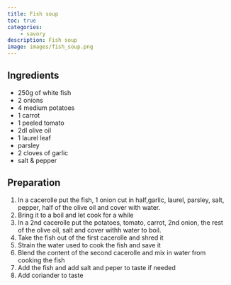 ```yaml
---
title: Fish soup
toc: true
categories: 
    - savory
description: Fish soup
image: images/fish_soup.png
---
```

## Ingredients

- 250g of white fish
- 2 onions
- 4 medium potatoes
- 1 carrot
- 1 peeled tomato
- 2dl olive oil
- 1 laurel leaf
- parsley
- 2 cloves of garlic
- salt & pepper

## Preparation

1. In a cacerolle put the fish, 1 onion cut in half,garlic, laurel, parsley, salt, pepper, half of the olive oil and cover with water.
2. Bring it to a boil and let cook for a  while
3. In a 2nd cacerolle put the potatoes, tomato, carrot, 2nd onion, the rest of the olive oil, salt and cover withh water to boil.
4. Take the fish out of the first cacerolle and shred it
5. Strain the water used to cook the fish and save it
6. Blend the content of the second cacerolle and mix in water from cooking the fish
7. Add the fish and add salt and peper to taste if needed
8. Add coriander to taste
